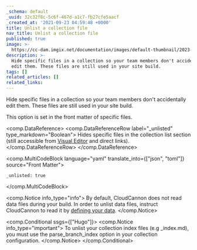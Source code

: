 ```yaml
---
_schema: default
_uuid: 32c32f8c-5c6f-467d-a1c7-fb27cfe5aacf
_created_at: '2021-09-23 04:59:48 +0000'
title: Unlist a collection file
nav_title: Unlist a collection file
published: true
image: >-
  https://cc-dam.imgix.net/documentation/images/default-thumbnail/2023-Q4/CloudCannon-Documentation-Thumbnail.png
description: >-
  Hide specific files in a collection so your team members don't accidentally
  edit them. These files are still used in your site build.
tags: []
related_articles: []
related_links:
---
```

Hide specific files in a collection so your team members don't accidentally edit them. These files are still used in your site build.

This option is set in the front matter of specific files.

<comp.DataReference>
  <comp.DataReferenceRow label="_unlisted" type_markdown="Boolean">
    Hides specific files in the collection list section (still accessible from [Visual Editor](/documentation/articles/the-visual-editor/) and direct links).
  </comp.DataReferenceRow>
</comp.DataReference>

<comp.MultiCodeBlock language="yaml" translate_into={["json", "toml"]} source="Front Matter">
```
_unlisted: true
```
</comp.MultiCodeBlock>

<comp.Notice info_type="info">
  By default, CloudCannon does not read data files during your build. In order to unlist data files, instruct CloudCannon to read it by [defining your data](/documentation/articles/define-your-data/).
</comp.Notice>

<comp.Conditional ssgs={["Hugo"]}>
  <comp.Notice info_type="important">
    To unlist your collection index files (e.g \_index.md), you must use the parse\_branch\_index option in your collection configuration.
  </comp.Notice>
</comp.Conditional>